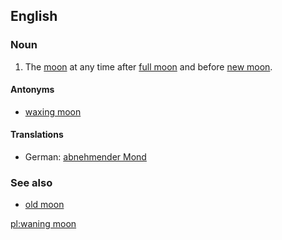 ==English==
===Noun===
{{en-noun|sg=[[wane|waning]] [[moon]]}}

#The [[moon]] at any time after [[full moon]] and before [[new moon]].

====Antonyms====
*[[waxing moon]]

====Translations====
*German: [[abnehmender Mond]] {{m}}

===See also===
*[[old moon]]

[[pl:waning moon]]